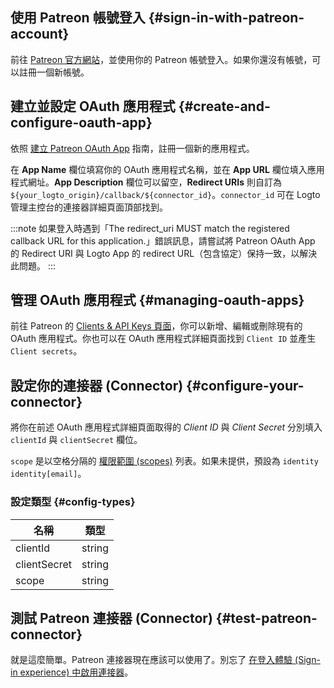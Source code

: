 ## 使用 Patreon 帳號登入 \{#sign-in-with-patreon-account}

前往 [Patreon 官方網站](https://www.patreon.com/)，並使用你的 Patreon 帳號登入。如果你還沒有帳號，可以註冊一個新帳號。

## 建立並設定 OAuth 應用程式 \{#create-and-configure-oauth-app}

依照 [建立 Patreon OAuth App](https://www.patreon.com/portal/registration/register-clients) 指南，註冊一個新的應用程式。

在 **App Name** 欄位填寫你的 OAuth 應用程式名稱，並在 **App URL** 欄位填入應用程式網址。**App Description** 欄位可以留空，**Redirect URIs** 則自訂為 `${your_logto_origin}/callback/${connector_id}`。`connector_id` 可在 Logto 管理主控台的連接器詳細頁面頂部找到。

:::note
如果登入時遇到「The redirect_uri MUST match the registered callback URL for this application.」錯誤訊息，請嘗試將 Patreon OAuth App 的 Redirect URI 與 Logto App 的 redirect URL（包含協定）保持一致，以解決此問題。
:::

## 管理 OAuth 應用程式 \{#managing-oauth-apps}

前往 Patreon 的 [Clients & API Keys 頁面](https://www.patreon.com/portal/registration/register-clients)，你可以新增、編輯或刪除現有的 OAuth 應用程式。你也可以在 OAuth 應用程式詳細頁面找到 `Client ID` 並產生 `Client secrets`。

## 設定你的連接器 (Connector) \{#configure-your-connector}

將你在前述 OAuth 應用程式詳細頁面取得的 _Client ID_ 與 _Client Secret_ 分別填入 `clientId` 與 `clientSecret` 欄位。

`scope` 是以空格分隔的 [權限範圍 (scopes)](https://docs.patreon.com/#scopes) 列表。如果未提供，預設為 `identity identity[email]`。

### 設定類型 \{#config-types}

| 名稱         | 類型   |
| ------------ | ------ |
| clientId     | string |
| clientSecret | string |
| scope        | string |

## 測試 Patreon 連接器 (Connector) \{#test-patreon-connector}

就是這麼簡單。Patreon 連接器現在應該可以使用了。別忘了 [在登入體驗 (Sign-in experience) 中啟用連接器](https://docs.logto.io/docs/recipes/configure-connectors/social-connector/enable-social-sign-in/)。
